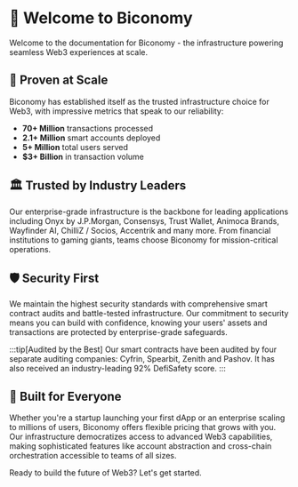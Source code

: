 # 🍊 Welcome to Biconomy

Welcome to the documentation for Biconomy - the infrastructure powering seamless Web3 experiences at scale.

## 💪 Proven at Scale

Biconomy has established itself as the trusted infrastructure choice for Web3, with impressive metrics that speak to our reliability:

- **70+ Million** transactions processed
- **2.1+ Million** smart accounts deployed
- **5+ Million** total users served
- **$3+ Billion** in transaction volume

## 🏛️ Trusted by Industry Leaders

Our enterprise-grade infrastructure is the backbone for leading  applications including Onyx by J.P.Morgan, Consensys, Trust Wallet, 
Animoca Brands, Wayfinder AI, ChilliZ / Socios, Accentrik and many more. From financial institutions to gaming giants, teams choose Biconomy for mission-critical operations.

## 🛡️ Security First

We maintain the highest security standards with comprehensive smart contract audits and battle-tested infrastructure. Our commitment to security means you can build with confidence, knowing your users' assets and transactions are protected by enterprise-grade safeguards.

:::tip[Audited by the Best]
Our smart contracts have been audited by four separate auditing companies: Cyfrin, Spearbit, Zenith and Pashov. 
It has also received an industry-leading 92% DefiSafety score.
:::

## 🧬 Built for Everyone

Whether you're a startup launching your first dApp or an enterprise scaling to millions of users, Biconomy offers flexible pricing that grows with you. Our infrastructure democratizes access to advanced Web3 capabilities, making sophisticated features like account abstraction and cross-chain orchestration accessible to teams of all sizes.

Ready to build the future of Web3? Let's get started.